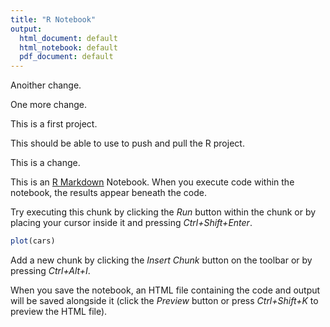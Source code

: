```yaml
---
title: "R Notebook"
output:
  html_document: default
  html_notebook: default
  pdf_document: default
---
```



Anoither change.

One more change.

This is a first project.  

This should be able to use to push and pull the R project.

This is a change.

This is an [R Markdown](http://rmarkdown.rstudio.com) Notebook. When you execute code within the notebook, the results appear beneath the code. 

Try executing this chunk by clicking the *Run* button within the chunk or by placing your cursor inside it and pressing *Ctrl+Shift+Enter*. 

```r
plot(cars)
```

Add a new chunk by clicking the *Insert Chunk* button on the toolbar or by pressing *Ctrl+Alt+I*.

When you save the notebook, an HTML file containing the code and output will be saved alongside it (click the *Preview* button or press *Ctrl+Shift+K* to preview the HTML file).
